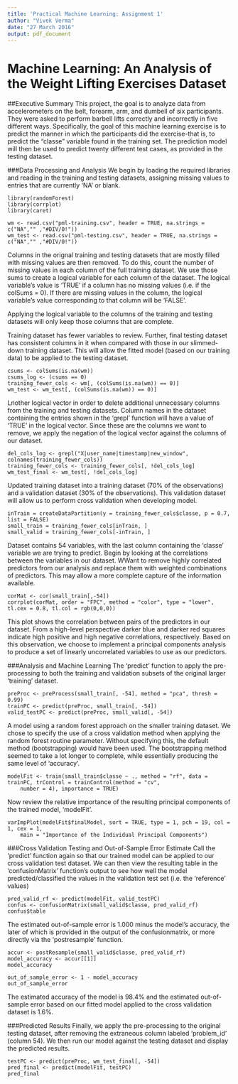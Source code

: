 ```yaml
---
title: 'Practical Machine Learning: Assignment 1'
author: "Vivek Verma"
date: "27 March 2016"
output: pdf_document
---
```


# Machine Learning: An Analysis of the Weight Lifting Exercises Dataset


##Executive Summary
This project, the goal is to analyze data from accelerometers on the belt, forearm, arm, and dumbell of six participants. They were asked to perform barbell lifts correctly and incorrectly in five different ways.
Specifically, the goal of this machine learning exercise is to predict the manner in which the participants did the exercise-that is, to predict the "classe" variable found in the training set. The prediction model will then be used to predict twenty different test cases, as provided in the testing dataset.

###Data Processing and Analysis
We begin by loading the required libraries and reading in the training and testing datasets, assigning missing values to entries that are currently 'NA' or blank.

```r0
library(randomForest)
library(corrplot)
library(caret)

```
```r1
wm <- read.csv("pml-training.csv", header = TRUE, na.strings = c("NA","" ,"#DIV/0!"))
wm_test <- read.csv("pml-testing.csv", header = TRUE, na.strings = c("NA","" ,"#DIV/0!"))
```
Columns in the orignal training and testing datasets that are mostly filled with missing values are then removed. To do this, count the number of missing values in each column of the full training dataset. We use those sums to create a logical variable for each column of the dataset. The logical variable's value is 'TRUE' if a column has no missing values (i.e. if the colSums = 0). If there are missing values in the column, the logical variable's value corresponding to that column will be 'FALSE'.

Applying the logical variable to the columns of the training and testing datasets will only keep those columns that are complete.

Training dataset has fewer variables to review. Further, final testing dataset has consistent columns in it when compared with those in our slimmed-down training dataset. This will allow the fitted model (based on our training data) to be applied to the testing dataset.

```r2
csums <- colSums(is.na(wm))
csums_log <- (csums == 0)
training_fewer_cols <- wm[, (colSums(is.na(wm)) == 0)]
wm_test <- wm_test[, (colSums(is.na(wm)) == 0)]
```
Lnother logical vector in order to delete additional unnecessary columns from the training and testing datasets. Column names in the dataset containing the entries shown in the 'grepl' function will have a value of 'TRUE' in the logical vector. Since these are the columns we want to remove, we apply the negation of the logical vector against the columns of our dataset.

```r3
del_cols_log <- grepl("X|user_name|timestamp|new_window", colnames(training_fewer_cols))
training_fewer_cols <- training_fewer_cols[, !del_cols_log]
wm_test_final <- wm_test[, !del_cols_log]
```

Updated training dataset into a training dataset (70% of the observations) and a validation dataset (30% of the observations). This validation dataset will allow us to perform cross validation when developing model.

```r4
inTrain = createDataPartition(y = training_fewer_cols$classe, p = 0.7, list = FALSE)
small_train = training_fewer_cols[inTrain, ]
small_valid = training_fewer_cols[-inTrain, ]
```
Dataset contains 54 variables, with the last column containing the 'classe' variable we are trying to predict. Begin by looking at the correlations between the variables in our dataset. WWant to remove highly correlated predictors from our analysis and replace them with weighted combinations of predictors. This may allow a more complete capture of the information available.

```r5
corMat <- cor(small_train[,-54])
corrplot(corMat, order = "FPC", method = "color", type = "lower", tl.cex = 0.8, tl.col = rgb(0,0,0))
```
This plot shows the correlation between pairs of the predictors in our dataset. From a high-level perspective darker blue and darker red squares indicate high positive and high negative correlations, respectively. Based on this observation, we choose to implement a principal components analysis to produce a set of linearly uncorrelated variables to use as our predictors.

###Analysis and Machine Learning
The 'predict' function to apply the pre-processing to both the training and validation subsets of the original larger 'training' dataset.

```r6
preProc <- preProcess(small_train[, -54], method = "pca", thresh = 0.99)
trainPC <- predict(preProc, small_train[, -54])
valid_testPC <- predict(preProc, small_valid[, -54])
```
A model using a random forest approach on the smaller training dataset. We chose to specify the use of a cross validation method when applying the random forest routine parameter. Without specifying this, the default method (bootstrapping) would have been used. The bootstrapping method
seemed to take a lot longer to complete, while essentially producing the same level of 'accuracy'.

```r7
modelFit <- train(small_train$classe ~ ., method = "rf", data = trainPC, trControl = trainControl(method = "cv", 
    number = 4), importance = TRUE)
```

Now review the relative importance of the resulting principal components of the trained model, 'modelFit'.

```r8
varImpPlot(modelFit$finalModel, sort = TRUE, type = 1, pch = 19, col = 1, cex = 1, 
    main = "Importance of the Individual Principal Components")
```

###Cross Validation Testing and Out-of-Sample Error Estimate
Call the 'predict' function again so that our trained model can be applied to our cross validation test dataset. We can then view the resulting table in the 'confusionMatrix' function's output to see how well the model predicted/classified the values in the validation test set (i.e. the 'reference' values)

```r9
pred_valid_rf <- predict(modelFit, valid_testPC)
confus <- confusionMatrix(small_valid$classe, pred_valid_rf)
confus$table
```

The estimated out-of-sample error is 1.000 minus the model's accuracy, the later of which is provided in the output of the confusionmatrix, or more directly via the 'postresample' function.

```r10
accur <- postResample(small_valid$classe, pred_valid_rf)
model_accuracy <- accur[[1]]
model_accuracy
```

```r11
out_of_sample_error <- 1 - model_accuracy
out_of_sample_error
```
The estimated accuracy of the model is 98.4% and the estimated out-of-sample error based on our fitted model applied to the cross validation dataset is 1.6%.

###Predicted Results
Finally, we apply the pre-processing to the original testing dataset, after removing the extraneous column labeled 'problem_id' (column 54). We then run our model against the testing dataset and display the predicted results.

```r12
testPC <- predict(preProc, wm_test_final[, -54])
pred_final <- predict(modelFit, testPC)
pred_final
```
